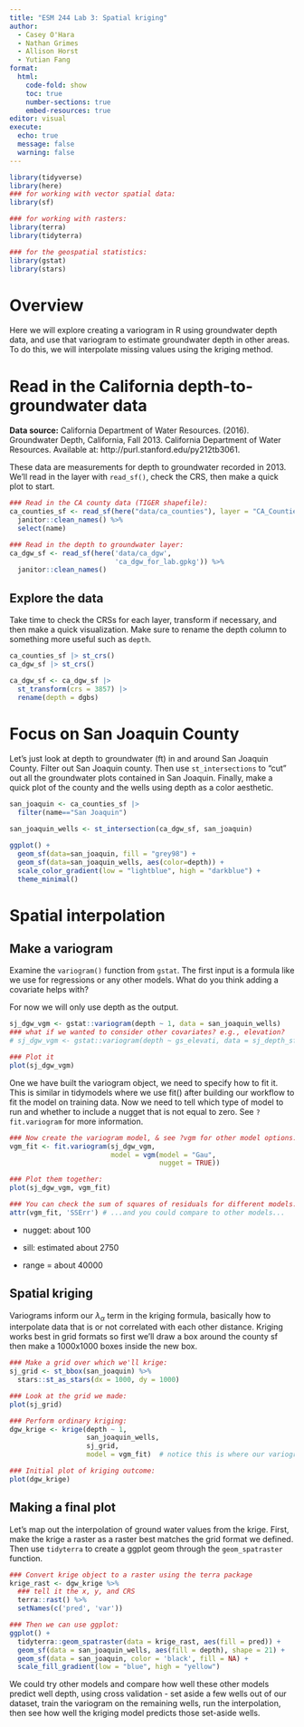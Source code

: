 ```yaml
---
title: "ESM 244 Lab 3: Spatial kriging"
author: 
  - Casey O'Hara
  - Nathan Grimes
  - Allison Horst
  - Yutian Fang
format: 
  html:
    code-fold: show
    toc: true
    number-sections: true
    embed-resources: true
editor: visual
execute:
  echo: true
  message: false
  warning: false
---
```


```r
library(tidyverse)
library(here)
### for working with vector spatial data:
library(sf)

### for working with rasters:
library(terra)
library(tidyterra)

### for the geospatial statistics:
library(gstat)
library(stars)
```

# Overview

Here we will explore creating a variogram in R using groundwater depth data, and use that variogram to estimate groundwater depth in other areas. To do this, we will interpolate missing values using the kriging method.

# Read in the California depth-to-groundwater data

**Data source:** California Department of Water Resources. (2016). Groundwater Depth, California, Fall 2013. California Department of Water Resources. Available at: http://purl.stanford.edu/py212tb3061.

These data are measurements for depth to groundwater recorded in 2013. We'll read in the layer with `read_sf()`, check the CRS, then make a quick plot to start.

```r
### Read in the CA county data (TIGER shapefile):
ca_counties_sf <- read_sf(here("data/ca_counties"), layer = "CA_Counties_TIGER2016") %>% 
  janitor::clean_names() %>% 
  select(name)

### Read in the depth to groundwater layer: 
ca_dgw_sf <- read_sf(here('data/ca_dgw', 
                          'ca_dgw_for_lab.gpkg')) %>% 
  janitor::clean_names()

```

## Explore the data

Take time to check the CRSs for each layer, transform if necessary, and then make a quick visualization. Make sure to rename the depth column to something more useful such as `depth`.

```r
ca_counties_sf |> st_crs()
ca_dgw_sf |> st_crs()
```

```r
ca_dgw_sf <- ca_dgw_sf |>
  st_transform(crs = 3857) |>
  rename(depth = dgbs)
```

# Focus on San Joaquin County

Let's just look at depth to groundwater (ft) in and around San Joaquin County. Filter out San Joaquin county. Then use `st_intersections` to "cut" out all the groundwater plots contained in San Joaquin. Finally, make a quick plot of the county and the wells using depth as a color aesthetic.

```r
san_joaquin <- ca_counties_sf |>
  filter(name=="San Joaquin")

san_joaquin_wells <- st_intersection(ca_dgw_sf, san_joaquin)

ggplot() +
  geom_sf(data=san_joaquin, fill = "grey98") +
  geom_sf(data=san_joaquin_wells, aes(color=depth)) +
  scale_color_gradient(low = "lightblue", high = "darkblue") +
  theme_minimal()
```

# Spatial interpolation

## Make a variogram

Examine the `variogram()` function from `gstat`. The first input is a formula like we use for regressions or any other models. What do you think adding a covariate helps with?

For now we will only use depth as the output.

```r
sj_dgw_vgm <- gstat::variogram(depth ~ 1, data = san_joaquin_wells)
### what if we wanted to consider other covariates? e.g., elevation?
# sj_dgw_vgm <- gstat::variogram(depth ~ gs_elevati, data = sj_depth_sf)

### Plot it
plot(sj_dgw_vgm) 


```

One we have built the variogram object, we need to specify how to fit it. This is similar in tidymodels where we use fit() after building our workflow to fit the model on training data. Now we need to tell which type of model to run and whether to include a nugget that is not equal to zero. See `?fit.variogram` for more information.

```r

### Now create the variogram model, & see ?vgm for other model options: 
vgm_fit <- fit.variogram(sj_dgw_vgm,
                         model = vgm(model = "Gau", 
                                     nugget = TRUE))

### Plot them together:
plot(sj_dgw_vgm, vgm_fit) 

### You can check the sum of squares of residuals for different models: 
attr(vgm_fit, 'SSErr') # ...and you could compare to other models...
```

-   nugget: about 100

-   sill: estimated about 2750

-   range = about 40000

## Spatial kriging

Variograms inform our $\lambda_\alpha$ term in the kriging formula, basically how to interpolate data that is or not correlated with each other distance. Kriging works best in grid formats so first we'll draw a box around the county sf then make a 1000x1000 boxes inside the new box.

```r
### Make a grid over which we'll krige: 
sj_grid <- st_bbox(san_joaquin) %>%
  stars::st_as_stars(dx = 1000, dy = 1000)

### Look at the grid we made: 
plot(sj_grid)

### Perform ordinary kriging: 
dgw_krige <- krige(depth ~ 1, 
                   san_joaquin_wells, 
                   sj_grid, 
                   model = vgm_fit)  # notice this is where our variogram comes

### Initial plot of kriging outcome: 
plot(dgw_krige)
```

## Making a final plot

Let's map out the interpolation of ground water values from the krige. First, make the krige a raster as a raster best matches the grid format we defined. Then use `tidyterra` to create a ggplot geom through the `geom_spatraster` function.

```r
### Convert krige object to a raster using the terra package
krige_rast <- dgw_krige %>% 
  ### tell it the x, y, and CRS
  terra::rast() %>%
  setNames(c('pred', 'var'))

### Then we can use ggplot: 
ggplot() +
  tidyterra::geom_spatraster(data = krige_rast, aes(fill = pred)) +
  geom_sf(data = san_joaquin_wells, aes(fill = depth), shape = 21) +
  geom_sf(data = san_joaquin, color = 'black', fill = NA) +
  scale_fill_gradient(low = "blue", high = "yellow")
```

We could try other models and compare how well these other models predict well depth, using cross validation - set aside a few wells out of our dataset, train the variogram on the remaining wells, run the interpolation, then see how well the kriging model predicts those set-aside wells.
